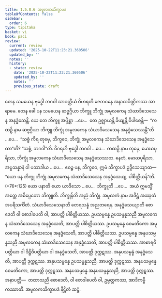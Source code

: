 ```yaml
---
title: 1.5.8.6 အမူလကသိက္ခာပဒ
tableOfContents: false
sidebar:
  order: 6
type: tipitaka
basket: vi
book: paci
review:
  current: review
  updated: '2025-10-22T11:23:21.360506'
  updated_by: ''
  notes: ''
  history:
  - state: review
    date: '2025-10-22T11:23:21.360506'
    updated_by: ''
    notes: ''
    previous_state: draft
---
```



<ReviewStatus review={frontmatter.review} showDetails={true} />

<HypothesisAnnotation frontmatter={frontmatter} />

<DynamicBreadcrumb />

<Division number="459" book="paci" e="ch" v="2" p="194">

<Paragraph number="1367" book="paci">
တေန သမယေန ဗုဒ္ဓေါ ဘဂဝါ သာဝတ္ထိယံ ဝိဟရတိ ဇေတဝနေ အနာထပိဏ္ဍိကဿ အာရာမေ. တေန ခေါ ပန သမယေန ဆဗ္ဗဂ္ဂိယာ ဘိက္ခူ ဘိက္ခုံ အမူလကေန သံဃာဒိသေသေန အနုဒ္ဓံသေန္တိ.
</Paragraph>

<Paragraph number="1368" book="paci">
ယေ တေ ဘိက္ခူ အပ္ပိစ္ဆာ …ပေ…  တေ ဥဇ္ဈာယန္တိ ခိယျန္တိ ဝိပါစေန္တိ—  “ကထဉှိ နာမ ဆဗ္ဗဂ္ဂိယာ ဘိက္ခူ ဘိက္ခုံ အမူလကေန သံဃာဒိသေသေန အနုဒ္ဓံသေဿန္တီ”တိ …ပေ…  “သစ္စံ ကိရ တုမှေ, ဘိက္ခဝေ, ဘိက္ခုံ အမူလကေန သံဃာဒိသေသေန အနုဒ္ဓံသေထာ”တိ? “သစ္စံ, ဘဂဝါ”တိ. ဝိဂရဟိ ဗုဒ္ဓေါ ဘဂဝါ …ပေ…  ကထဉှိ နာမ တုမှေ, မောဃပုရိသာ, ဘိက္ခုံ အမူလကေန သံဃာဒိသေသေန အနုဒ္ဓံသေဿထ. နေတံ, မောဃပုရိသာ, အပ္ပသန္နာနံ ဝါ ပသာဒါယ …ပေ…  ဧဝဉ္စ ပန, ဘိက္ခဝေ, ဣမံ သိက္ခာပဒံ ဥဒ္ဒိသေယျာထ—
</Paragraph>

</Division>
<Division number="460" book="paci" e="ch" v="2" p="194">

<Paragraph number="1369" book="paci">
<Emphasis>“ယော ပန ဘိက္ခု ဘိက္ခုံ အမူလကေန သံဃာဒိသေသေန အနုဒ္ဓံသေယျ, ပါစိတ္တိယန်”</Emphasis>တိ. (*76*:<Emphasis>125</Emphasis>)
</Paragraph>

</Division>
<Division number="461" book="paci" e="ch" v="2" p="195">

<Paragraph number="1370" book="paci">
<Emphasis>ယော ပနာ</Emphasis>တိ ယော ယာဒိသော …ပေ…  <Emphasis>ဘိက္ခူ</Emphasis>တိ …ပေ…  အယံ ဣမသ္မိံ အတ္ထေ အဓိပ္ပေတော ဘိက္ခူတိ.
</Paragraph>

<Paragraph number="1371" book="paci">
<Emphasis>ဘိက္ခုန်</Emphasis>တိ အညံ ဘိက္ခုံ.
</Paragraph>

<Paragraph number="1372" book="paci">
<Emphasis>အမူလကံ</Emphasis> နာမ အဒိဋ္ဌံ အဿုတံ အပရိသင်္ကိတံ.
</Paragraph>

<Paragraph number="1373" book="paci">
<Emphasis>သံဃာဒိသေသေနာ</Emphasis>တိ တေရသန္နံ အညတရေန.
</Paragraph>

<Paragraph number="1374" book="paci">
<Emphasis>အနုဒ္ဓံသေယျာ</Emphasis>တိ စောဒေတိ ဝါ စောဒါပေတိ ဝါ, အာပတ္တိ ပါစိတ္တိယဿ.
</Paragraph>

</Division>
<Division number="462" book="paci" e="ch" v="2" p="195">

<Paragraph number="1375" book="paci">
ဥပသမ္ပန္နေ ဥပသမ္ပန္နသညီ အမူလကေန သံဃာဒိသေသေန အနုဒ္ဓံသေတိ, အာပတ္တိ ပါစိတ္တိယဿ. ဥပသမ္ပန္နေ ဝေမတိကော အမူလကေန သံဃာဒိသေသေန အနုဒ္ဓံသေတိ, အာပတ္တိ ပါစိတ္တိယဿ. ဥပသမ္ပန္နေ အနုပသမ္ပန္နသညီ အမူလကေန သံဃာဒိသေသေန အနုဒ္ဓံသေတိ, အာပတ္တိ ပါစိတ္တိယဿ.
</Paragraph>

<Paragraph number="1376" book="paci">
အာစာရဝိပတ္တိယာ ဝါ ဒိဋ္ဌိဝိပတ္တိယာ ဝါ အနုဒ္ဓံသေတိ, အာပတ္တိ ဒုက္ကဋဿ. အနုပသမ္ပန္နံ အနုဒ္ဓံသေတိ, အာပတ္တိ ဒုက္ကဋဿ. အနုပသမ္ပန္နေ ဥပသမ္ပန္နသညီ, အာပတ္တိ ဒုက္ကဋဿ. အနုပသမ္ပန္နေ ဝေမတိကော, အာပတ္တိ ဒုက္ကဋဿ. အနုပသမ္ပန္နေ အနုပသမ္ပန္နသညီ, အာပတ္တိ ဒုက္ကဋဿ.
</Paragraph>

</Division>
<Division number="463" book="paci" e="ch" v="2" p="195">

<Paragraph number="1377" book="paci">
အနာပတ္တိ—  တထာသညီ စောဒေတိ, ဝါ စောဒါပေတိ ဝါ, ဥမ္မတ္တကဿ, အာဒိကမ္မိကဿာတိ.

</Paragraph>
</Division>

<Paragraph number="1378" type="center" book="paci">
အမူလကသိက္ခာပဒံ နိဋ္ဌိတံ ဆဋ္ဌံ.
</Paragraph>